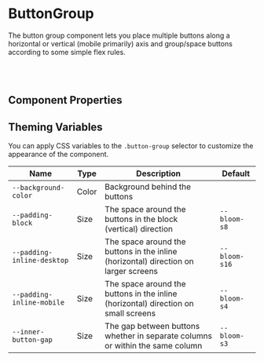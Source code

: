 
<Meta of={ButtonGroupStories} />

# ButtonGroup

The button group component lets you place multiple buttons along a horizontal or vertical (mobile primarily) axis and group/space buttons according to some simple flex rules.

<Canvas of={ButtonGroupStories.twoColumns} />

<br />

<br />

## Component Properties

<ArgTypes of={ButtonGroup} />

## Theming Variables

You can apply CSS variables to the `.button-group` selector to customize the appearance of the component.

| Name                       | Type  | Description                                                                         | Default                                             |
| -------------------------- | ----- | ----------------------------------------------------------------------------------- | --------------------------------------------------- |
| `--background-color`       | Color | Background behind the buttons                                                       | <Swatch colorVar="--bloom-color-primary-lighter" /> |
| `--padding-block`          | Size  | The space around the buttons in the block (vertical) direction                      | `--bloom-s8`                                        |
| `--padding-inline-desktop` | Size  | The space around the buttons in the inline (horizontal) direction on larger screens | `--bloom-s16`                                       |
| `--padding-inline-mobile`  | Size  | The space around the buttons in the inline (horizontal) direction on small screens  | `--bloom-s4`                                        |
| `--inner-button-gap`       | Size  | The gap between buttons whether in separate columns or within the same column       | `--bloom-s3`                                        |
